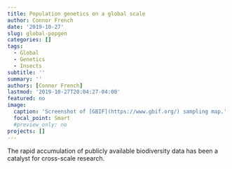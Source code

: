 ```yaml
---
title: Population genetics on a global scale
author: Connor French
date: '2019-10-27'
slug: global-popgen
categories: []
tags:
  - Global
  - Genetics
  - Insects
subtitle: ''
summary: ''
authors: [Connor French]
lastmod: '2019-10-27T20:04:27-04:00'
featured: no
image:
  caption: 'Screenshot of [GBIF](https://www.gbif.org/) sampling map.'
  focal_point: Smart
  #preview_only: no
projects: []
---
```

The rapid accumulation of publicly available biodiversity data has been a catalyst for cross-scale research. 

